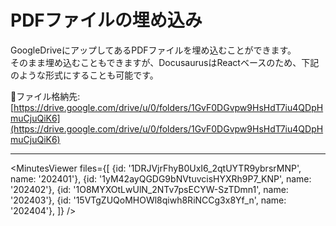 
# PDFファイルの埋め込み

GoogleDriveにアップしてあるPDFファイルを埋め込むことができます。\
そのまま埋め込むこともできますが、DocusaurusはReactベースのため、下記のような形式にすることも可能です。

📁ファイル格納先: [https://drive.google.com/drive/u/0/folders/1GvF0DGvpw9HsHdT7iu4QDpHmuCjuQiK6](https://drive.google.com/drive/u/0/folders/1GvF0DGvpw9HsHdT7iu4QDpHmuCjuQiK6)

---

<MinutesViewer
  files={[
  {id: '1DRJVjrFhyB0UxI6_2qtUYTR9ybrsrMNP', name: '202401'},
  {id: '1yM42ayQGDG9bNVtuvcisHYXRh9P7_KNP', name: '202402'},
  {id: '1O8MYXOtLwUlN_2NTv7psECYW-SzTDmn1', name: '202403'},
  {id: '15VTgZUQoMHOWl8qiwh8RiNCCg3x8Yf_n', name: '202404'},
]}
/>
